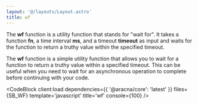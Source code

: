 ```yaml
---
layout: '@/layouts/Layout.astro'
title: wf
---
```



The **wf** function is a utility function that stands for "wait for". It takes a function **fn**, a time interval **ms**, and a timeout **timeout** as input and waits for the function to return a truthy value within the specified timeout.

The **wf** function is a simple utility function that allows you to wait for a function to return a truthy value within a specified timeout. This can be useful when you need to wait for an asynchronous operation to complete before continuing with your code.

<CodeBlock
  client:load
  dependencies={{ '@aracna/core': 'latest' }}
  files={SB_WF}
  template='javascript'
  title='wf'
  console={100}
/>
